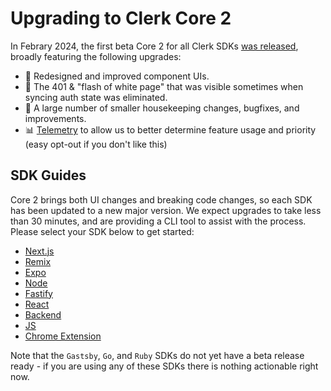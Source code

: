 # Upgrading to Clerk Core 2

In Febrary 2024, the first beta Core 2 for all Clerk SDKs [was released](https://clerk.com/changelog/2024-01-16), broadly featuring the following upgrades:

- 💅 Redesigned and improved component UIs.
- 🔪 The 401 & "flash of white page" that was visible sometimes when syncing auth state was eliminated.
- 🧹 A large number of smaller housekeeping changes, bugfixes, and improvements.
- 📊 [Telemetry](/docs/telemetry) to allow us to better determine feature usage and priority (easy opt-out if you don't like this)

## SDK Guides

Core 2 brings both UI changes and breaking code changes, so each SDK has been updated to a new major version.
We expect upgrades to take less than 30 minutes, and are providing a CLI tool to assist with the process. Please select your SDK below to get started:

- [Next.js](/nextjs)
- [Remix](/remix)
- [Expo](/expo)
- [Node](/node)
- [Fastify](/fastify)
- [React](/react)
- [Backend](/backend)
- [JS](/js)
- [Chrome Extension](/chrome-extension)

Note that the `Gastsby`, `Go`, and `Ruby` SDKs do not yet have a beta release ready - if you are using any of these SDKs there is nothing actionable right now.
